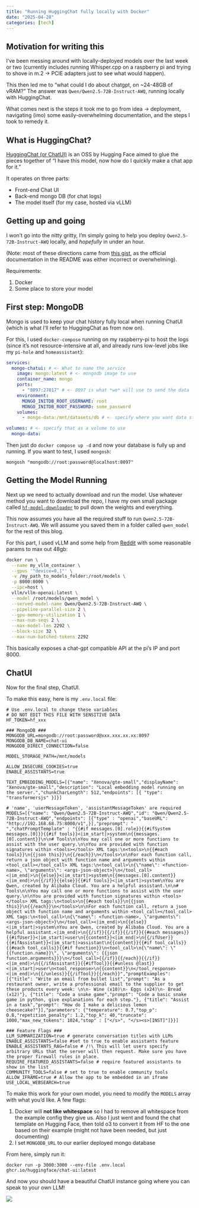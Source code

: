 ```yaml
---
title: "Running HuggingChat fully locally with Docker"
date: "2025-04-28"
categories: [tech]
---
```


## Motivation for writing this

I've been messing around with locally-deployed models over the last week or two (currently includes running Whisper.cpp on a raspberry pi and trying to shove in m.2 -> PCIE adapters just to see what would happen). 

This then led me to "what could I do about chatgpt, on ~24-48GB of vRAM?" The answer was `Qwen/Qwen2.5-72B-Instruct-AWQ`, running locally with HuggingChat.

What comes next is the steps it took me to go from idea -> deployment, navigating (imo) some easily-overwhelming documentation, and the steps I took to remedy it.

## What is HuggingChat?

[HuggingChat (or ChatUI)](https://github.com/huggingface/chat-ui) is an OSS by Hugging Face aimed to glue the pieces together of "I have this model, now how do I quickly make a chat app for it." 

It operates on three parts:

- Front-end Chat UI
- Back-end mongo DB (for chat logs)
- The model itself (for my case, hosted via vLLM)

## Getting up and going

I won't go into the nitty gritty, I'm simply going to help you deploy `Qwen2.5-72B-Instruct-AWQ` locally, and *hopefully* in under an hour.

(Note: most of these directions came from [this gist](https://gist.github.com/devspotyt/aeb2293530da40b75351ae5c052275df), as the official documentation in the README was either incorrect or overwhelming).

Requirements:

1. Docker
2. Some place to store your model

## First step: MongoDB

Mongo is used to keep your chat history fully local when running ChatUI (which is what I'll refer to HuggingChat as from now on). 

For this, I used `docker-compose` running on my raspberry-pi to host the logs (since it's not resource-intensive at all, and already runs low-level jobs like my `pi-hole` and `homeassistant`):

```yaml
services:
  mongo-chatui: # <- What to name the service
    image: mongo:latest # <- mongodb image to use
    container_name: mongo
    ports:
      - "8097:27017" # <- 8097 is what *we* will use to send the data
    environment:
      MONGO_INITDB_ROOT_USERNAME: root
      MONGO_INITDB_ROOT_PASSWORD: some_password
    volumes:
      - mongo-data:/mnt/datasets/db # <- specify where you want data stored

volumes: # <- specify that as a volume to use
  mongo-data:
```

Then just do `docker compose up -d` and now your database is fully up and running. If you want to test, I used `mongosh`:

```
mongosh "mongodb://root:password@localhost:8097"  
```

## Getting the Model Running

Next up we need to actually download and run the model. Use whatever method you want to download the repo, I have my own small package called [`hf-model-downloader`](https://github.com/muellerzr/hf-model-downloader) to pull down the weights and everything.

This now assumes you have all the required stuff to run `Qwen2.5-72B-Instruct-AWQ`. We will assume you saved them in a folder called `qwen_model` for the rest of this blog.

For this part, I used vLLM and some help from [Reddit](https://www.reddit.com/r/LocalLLaMA/comments/1fnx59y/comment/lom9pu0/?utm_source=share&utm_medium=web3x&utm_name=web3xcss&utm_term=1&utm_content=share_button) with some reasonable params to max out 48gb:

```bash
docker run \
  --name my_vllm_container \
  --gpus '"device=0,1"' \
  -v /my_path_to_models_folder:/root/models \
  -p 8000:8000 \
  --ipc=host \
  vllm/vllm-openai:latest \
  --model /root/models/qwen_model \
  --served-model-name Qwen/Qwen2.5-72B-Instruct-AWQ \
  --pipeline-parallel-size 2 \
  --gpu-memory-utilization 1 \
  --max-num-seqs 2 \
  --max-model-len 2292 \
  --block-size 32 \
  --max-num-batched-tokens 2292
```
This basically exposes a chat-gpt compatible API at the pi's IP and port 8000.

## ChatUI

Now for the final step, ChatUI.

To make this easy, here is my `.env.local` file:

```
# Use .env.local to change these variables
# DO NOT EDIT THIS FILE WITH SENSITIVE DATA
HF_TOKEN=hf_xxx

### MongoDB ###
MONGODB_URL=mongodb://root:password@xxx.xxx.xx.xx:8097
MONGODB_DB_NAME=chat-ui
MONGODB_DIRECT_CONNECTION=false

MODEL_STORAGE_PATH=/mnt/models

ALLOW_INSECURE_COOKIES=true
ENABLE_ASSISTANTS=true 

TEXT_EMBEDDING_MODELS=[{"name": "Xenova/gte-small","displayName": "Xenova/gte-small","description": "Local embedding model running on the server.","chunkCharLength": 512,"endpoints": [{ "type": "transformersjs" }]}]

# 'name', 'userMessageToken', 'assistantMessageToken' are required
MODELS=[{"name": "Qwen/Qwen2.5-72B-Instruct-AWQ","id": "Qwen/Qwen2.5-72B-Instruct-AWQ","endpoints": [{"type" : "openai","baseURL": "http://192.168.68.75:8000/v1",}],"preprompt": " ","chatPromptTemplate" : "{{#if messages.[0].role}}{{#ifSystem messages.[0]}}{{#if tools}}<|im_start|>system\n{{messages.[0].content}}\n\n# Tools\n\nYou may call one or more functions to assist with the user query.\n\nYou are provided with function signatures within <tools></tools> XML tags:\n<tools>\n{{#each tools}}\n{{json this}}\n{{/each}}\n</tools>\n\nFor each function call, return a json object with function name and arguments within <tool_call></tool_call> XML tags:\n<tool_call>\n{\"name\": <function-name>, \"arguments\": <args-json-object>}\n</tool_call><|im_end|>\n{{else}}<|im_start|>system\n{{messages.[0].content}}<|im_end|>\n{{/if}}{{else}}{{#if tools}}<|im_start|>system\nYou are Qwen, created by Alibaba Cloud. You are a helpful assistant.\n\n# Tools\n\nYou may call one or more functions to assist with the user query.\n\nYou are provided with function signatures within <tools></tools> XML tags:\n<tools>\n{{#each tools}}\n{{json this}}\n{{/each}}\n</tools>\n\nFor each function call, return a json object with function name and arguments within <tool_call></tool_call> XML tags:\n<tool_call>\n{\"name\": <function-name>, \"arguments\": <args-json-object>}\n</tool_call><|im_end|>\n{{else}}<|im_start|>system\nYou are Qwen, created by Alibaba Cloud. You are a helpful assistant.<|im_end|>\n{{/if}}{{/if}}{{/if}}{{#each messages}}{{#ifUser}}<|im_start|>user\n{{content}}<|im_end|>\n{{/ifUser}}{{#ifAssistant}}<|im_start|>assistant\n{{content}}{{#if tool_calls}}{{#each tool_calls}}{{#if function}}\n<tool_call>\n{\"name\": \"{{function.name}}\", \"arguments\": {{json function.arguments}}}\n</tool_call>{{/if}}{{/each}}{{/if}}<|im_end|>\n{{/ifAssistant}}{{#ifTool}}{{#unless @last}}<|im_start|>user\n<tool_response>\n{{content}}\n</tool_response><|im_end|>\n{{/unless}}{{/ifTool}}{{/each}}","promptExamples": [{"title": "Write an email from bullet list","prompt": "As a restaurant owner, write a professional email to the supplier to get these products every week: \n\n- Wine (x10)\n- Eggs (x24)\n- Bread (x12)"}, {"title": "Code a snake game","prompt": "Code a basic snake game in python, give explanations for each step."}, {"title": "Assist in a task","prompt": "How do I make a delicious lemon cheesecake?"}],"parameters": {"temperature": 0.7,"top_p": 0.8,"repetition_penalty": 1.2,"top_k": 40,"truncate": 1000,"max_new_tokens": 1024,"stop" : ["</s>", "</s><s>[INST]"]}}]

### Feature Flags ###
LLM_SUMMARIZATION=true # generate conversation titles with LLMs
ENABLE_ASSISTANTS=false #set to true to enable assistants feature
ENABLE_ASSISTANTS_RAG=false # /!\ This will let users specify arbitrary URLs that the server will then request. Make sure you have the proper firewall rules in place. 
REQUIRE_FEATURED_ASSISTANTS=false # require featured assistants to show in the list
COMMUNITY_TOOLS=false # set to true to enable community tools
ALLOW_IFRAME=true # Allow the app to be embedded in an iframe
USE_LOCAL_WEBSEARCH=true
```

To make this work for your own model, you need to modify the `MODELS` array with what you'd like. A few flags:

1. Docker will **not like whitespace** so I had to remove all whitespace from the example config they give us. Also I just went and found the chat template on Hugging Face, then told o3 to convert it from HF to the one based on their example (might not have been needed, but just documenting)
2. I set `MONGODB_URL` to our earlier deployed mongo database

From here, simply run it:

```
docker run -p 3000:3000 --env-file .env.local  ghcr.io/huggingface/chat-ui:latest
```

And now you should have a beautiful ChatUI instance going where you can speak to your own LLM!

![](media/blog/chatui.png)

